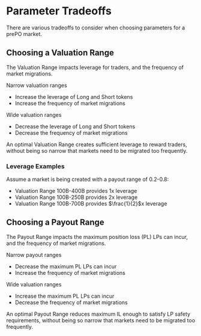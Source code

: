 # Parameter Tradeoffs

There are various tradeoffs to consider when choosing parameters for a prePO market.

## Choosing a Valuation Range

The Valuation Range impacts leverage for traders, and the frequency of market migrations.

Narrow valuation ranges

- Increase the leverage of Long and Short tokens
- Increase the frequency of market migrations

Wide valuation ranges

- Decrease the leverage of Long and Short tokens
- Decrease the frequency of market migrations

An optimal Valuation Range creates sufficient leverage to reward traders, without being so narrow that markets need to be migrated too frequently.

### Leverage Examples

Assume a market is being created with a payout range of 0.2-0.8:

- Valuation Range 100B-400B provides $1$x leverage
- Valuation Range 100B-250B provides $2$x leverage
- Valuation Range 100B-700B provides $\frac{1}{2}$x leverage

## Choosing a Payout Range

The Payout Range impacts the maximum position loss (PL) LPs can incur, and the frequency of market migrations.

Narrow payout ranges

- Decrease the maximum PL LPs can incur
- Increase the frequency of market migrations

Wide valuation ranges

- Increase the maximum PL LPs can incur
- Decrease the frequency of market migrations

An optimal Payout Range reduces maximum IL enough to satisfy LP safety requirements, without being so narrow that markets need to be migrated too frequently.
